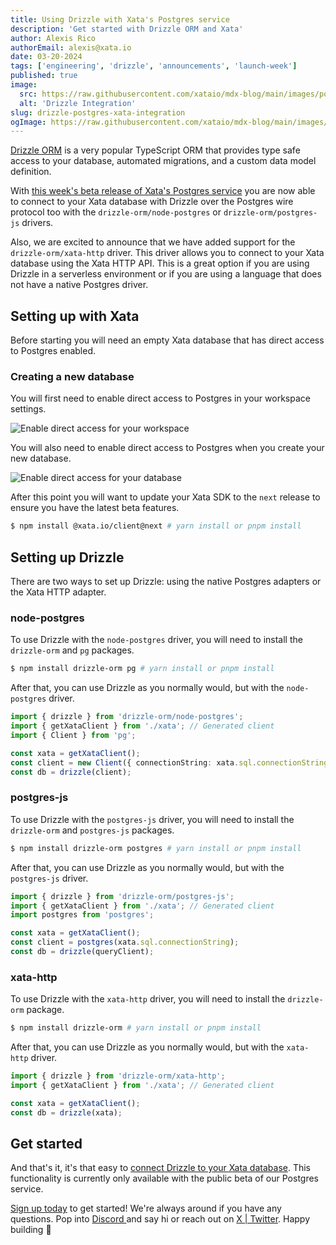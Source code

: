 ```yaml
---
title: Using Drizzle with Xata's Postgres service
description: 'Get started with Drizzle ORM and Xata'
author: Alexis Rico
authorEmail: alexis@xata.io
date: 03-20-2024
tags: ['engineering', 'drizzle', 'announcements', 'launch-week']
published: true
image:
  src: https://raw.githubusercontent.com/xataio/mdx-blog/main/images/postgres-integrations/drizzle-integration.jpg
  alt: 'Drizzle Integration'
slug: drizzle-postgres-xata-integration
ogImage: https://raw.githubusercontent.com/xataio/mdx-blog/main/images/postgres-integrations/drizzle-integration.jpg
---
```


[Drizzle ORM](https://orm.drizzle.team/) is a very popular TypeScript ORM that provides type safe access to your database, automated migrations, and a custom data model definition.

With [this week's beta release of Xata's Postgres service](/blog/serverless-postgres-platform) you are now able to connect to your Xata database with Drizzle over the Postgres wire protocol too with the `drizzle-orm/node-postgres` or `drizzle-orm/postgres-js` drivers.

Also, we are excited to announce that we have added support for the `drizzle-orm/xata-http` driver. This driver allows you to connect to your Xata database using the Xata HTTP API. This is a great option if you are using Drizzle in a serverless environment or if you are using a language that does not have a native Postgres driver.

## Setting up with Xata

Before starting you will need an empty Xata database that has direct access to Postgres enabled.

### Creating a new database

You will first need to enable direct access to Postgres in your workspace settings.

![Enable direct access for your workspace](/images/postgres-integrations/workspace.png)

You will also need to enable direct access to Postgres when you create your new database.

![Enable direct access for your database](/images/postgres-integrations/database.png)

After this point you will want to update your Xata SDK to the `next` release to ensure you have the latest beta features.

```bash
$ npm install @xata.io/client@next # yarn install or pnpm install
```

## Setting up Drizzle

There are two ways to set up Drizzle: using the native Postgres adapters or the Xata HTTP adapter.

### node-postgres

To use Drizzle with the `node-postgres` driver, you will need to install the `drizzle-orm` and `pg` packages.

```bash
$ npm install drizzle-orm pg # yarn install or pnpm install
```

After that, you can use Drizzle as you normally would, but with the `node-postgres` driver.

```ts
import { drizzle } from 'drizzle-orm/node-postgres';
import { getXataClient } from './xata'; // Generated client
import { Client } from 'pg';

const xata = getXataClient();
const client = new Client({ connectionString: xata.sql.connectionString });
const db = drizzle(client);
```

### postgres-js

To use Drizzle with the `postgres-js` driver, you will need to install the `drizzle-orm` and `postgres-js` packages.

```bash
$ npm install drizzle-orm postgres # yarn install or pnpm install
```

After that, you can use Drizzle as you normally would, but with the `postgres-js` driver.

```ts
import { drizzle } from 'drizzle-orm/postgres-js';
import { getXataClient } from './xata'; // Generated client
import postgres from 'postgres';

const xata = getXataClient();
const client = postgres(xata.sql.connectionString);
const db = drizzle(queryClient);
```

### xata-http

To use Drizzle with the `xata-http` driver, you will need to install the `drizzle-orm` package.

```bash
$ npm install drizzle-orm # yarn install or pnpm install
```

After that, you can use Drizzle as you normally would, but with the `xata-http` driver.

```ts
import { drizzle } from 'drizzle-orm/xata-http';
import { getXataClient } from './xata'; // Generated client

const xata = getXataClient();
const db = drizzle(xata);
```

## Get started

And that's it, it's that easy to [connect Drizzle to your Xata database](https://xata.io/docs/integrations/drizzle). This functionality is currently only available with the public beta of our Postgres service.

[Sign up today](https://app.xata.io/signin?mode=signup) to get started! We're always around if you have any questions. Pop into [Discord ](https://xata.io/discord) and say hi or reach out on [X | Twitter](https://twitter.com/xata). Happy building 🦋
